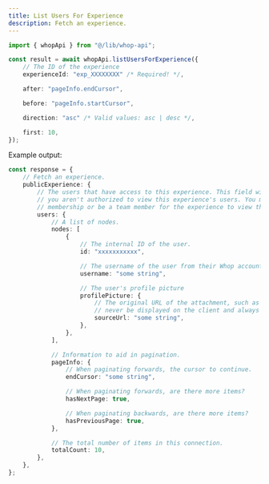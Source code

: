 ```yaml
---
title: List Users For Experience
description: Fetch an experience.
---
```


```typescript
import { whopApi } from "@/lib/whop-api";

const result = await whopApi.listUsersForExperience({
	// The ID of the experience
	experienceId: "exp_XXXXXXXX" /* Required! */,

	after: "pageInfo.endCursor",

	before: "pageInfo.startCursor",

	direction: "asc" /* Valid values: asc | desc */,

	first: 10,
});

```

Example output:

```typescript
const response = {
	// Fetch an experience.
	publicExperience: {
		// The users that have access to this experience. This field will return nil if
		// you aren't authorized to view this experience's users. You must have a
		// membership or be a team member for the experience to view the user list.
		users: {
			// A list of nodes.
			nodes: [
				{
					// The internal ID of the user.
					id: "xxxxxxxxxxx",

					// The username of the user from their Whop account.
					username: "some string",

					// The user's profile picture
					profilePicture: {
						// The original URL of the attachment, such as a direct link to S3. This should
						// never be displayed on the client and always passed to an Imgproxy transformer.
						sourceUrl: "some string",
					},
				},
			],

			// Information to aid in pagination.
			pageInfo: {
				// When paginating forwards, the cursor to continue.
				endCursor: "some string",

				// When paginating forwards, are there more items?
				hasNextPage: true,

				// When paginating backwards, are there more items?
				hasPreviousPage: true,
			},

			// The total number of items in this connection.
			totalCount: 10,
		},
	},
};

```
